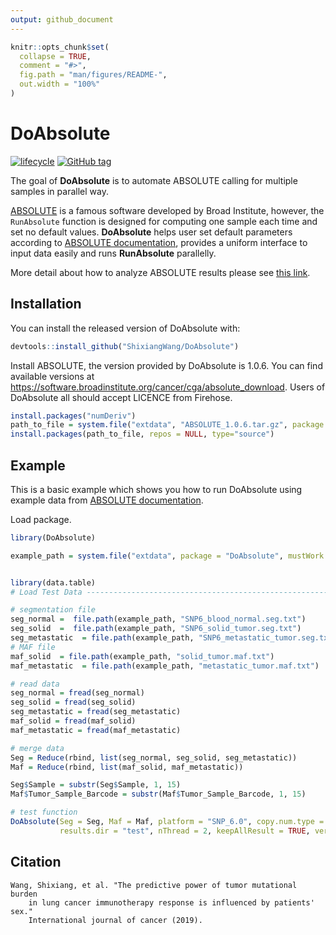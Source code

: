 ```yaml
---
output: github_document
---
```


<!-- README.md is generated from README.Rmd. Please edit that file -->

```r
knitr::opts_chunk$set(
  collapse = TRUE,
  comment = "#>",
  fig.path = "man/figures/README-",
  out.width = "100%"
)
```

# DoAbsolute

[![lifecycle](https://img.shields.io/badge/lifecycle-maturing-blue.svg)](https://www.tidyverse.org/lifecycle/#maturing) [![GitHub
tag](https://img.shields.io/github/tag/ShixiangWang/DoAbsolute.svg?label=Github)](https://github.com/ShixiangWang/DoAbsolute)

The goal of **DoAbsolute** is to automate ABSOLUTE calling for multiple
samples in parallel way.

[ABSOLUTE](https://www.nature.com/articles/nbt.2203) is a famous
software developed by Broad Institute, however, the `RunAbsolute`
function is designed for computing one sample each time and set no
default values. **DoAbsolute** helps user set default parameters
according to [ABSOLUTE
documentation](http://software.broadinstitute.org/cancer/software/genepattern/modules/docs/ABSOLUTE),
provides a uniform interface to input data easily and runs **RunAbsolute**
parallelly.

More detail about how to analyze ABSOLUTE results please see [this link](http://software.broadinstitute.org/cancer/software/genepattern/analyzing-absolute-data).

## Installation

You can install the released version of DoAbsolute with:

``` r
devtools::install_github("ShixiangWang/DoAbsolute")
```

Install ABSOLUTE, the version provided by DoAbsolute is 1.0.6. You can
find available versions at <https://software.broadinstitute.org/cancer/cga/absolute_download>.
Users of DoAbsolute all should accept LICENCE from Firehose.

```r
install.packages("numDeriv")
path_to_file = system.file("extdata", "ABSOLUTE_1.0.6.tar.gz", package = "DoAbsolute", mustWork = T)
install.packages(path_to_file, repos = NULL, type="source")
```

## Example

This is a basic example which shows you how to run DoAbsolute using example data
from [ABSOLUTE documentation](http://software.broadinstitute.org/cancer/software/genepattern/modules/docs/ABSOLUTE).

Load package.


```r
library(DoAbsolute)
```


```r
example_path = system.file("extdata", package = "DoAbsolute", mustWork = T)


library(data.table)
# Load Test Data ----------------------------------------------------------

# segmentation file
seg_normal =  file.path(example_path, "SNP6_blood_normal.seg.txt")
seg_solid  =  file.path(example_path, "SNP6_solid_tumor.seg.txt")
seg_metastatic  = file.path(example_path, "SNP6_metastatic_tumor.seg.txt")
# MAF file
maf_solid  = file.path(example_path, "solid_tumor.maf.txt")
maf_metastatic  = file.path(example_path, "metastatic_tumor.maf.txt")

# read data
seg_normal = fread(seg_normal)
seg_solid = fread(seg_solid)
seg_metastatic = fread(seg_metastatic)
maf_solid = fread(maf_solid)
maf_metastatic = fread(maf_metastatic)

# merge data
Seg = Reduce(rbind, list(seg_normal, seg_solid, seg_metastatic))
Maf = Reduce(rbind, list(maf_solid, maf_metastatic))

Seg$Sample = substr(Seg$Sample, 1, 15)
Maf$Tumor_Sample_Barcode = substr(Maf$Tumor_Sample_Barcode, 1, 15)

# test function
DoAbsolute(Seg = Seg, Maf = Maf, platform = "SNP_6.0", copy.num.type = "total",
           results.dir = "test", nThread = 2, keepAllResult = TRUE, verbose = TRUE)
```

## Citation

```
Wang, Shixiang, et al. "The predictive power of tumor mutational burden 
    in lung cancer immunotherapy response is influenced by patients' sex." 
    International journal of cancer (2019).
```
